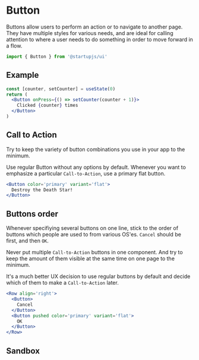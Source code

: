 
# Button

Buttons allow users to perform an action or to navigate to another page. They have multiple styles for various needs, and are ideal for calling attention to where a user needs to do something in order to move forward in a flow.

```jsx
import { Button } from '@startupjs/ui'
```

## Example

```jsx example
const [counter, setCounter] = useState(0)
return (
  <Button onPress={() => setCounter(counter + 1)}>
    Clicked {counter} times
  </Button>
)
```

## Call to Action

Try to keep the variety of button combinations you use in your app to the minimum.

Use regular Button without any options by default. Whenever you want to emphasize a particular `Call-to-Action`, use a primary flat button.

```jsx example
<Button color='primary' variant='flat'>
  Destroy the Death Star!
</Button>
```

## Buttons order

Whenever specifiying several buttons on one line, stick to the order of buttons which people are used to from various OS'es. `Cancel` should be first, and then `OK`.

Never put multiple `Call-to-Action` buttons in one component. And try to keep the amount of them visible at the same time on one page to the minimum.

It's a much better UX decision to use regular buttons by default and decide which of them to make a `Call-to-Action` later.

```jsx example
<Row align='right'>
  <Button>
    Cancel
  </Button>
  <Button pushed color='primary' variant='flat'>
    OK
  </Button>
</Row>
```

## Sandbox

<Sandbox Component={Button} />
